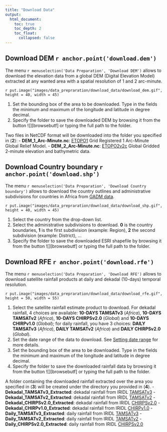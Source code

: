 ```yaml
---
title: "Download Data"
output:
  html_document:
    toc: true
    toc_depth: 2
    toc_float:
      collapsed: false
---
```


## Download DEM `r anchor.point('download.dem')`

The menu `r menuselection('Data Preparation', 'Download DEM')` allows to download the elevation data from a global DEM (Digital Elevation Model) extracted at any wanted area with a spatial resolution of 1 and 2 arc-minute.

`r put.image("images/data_prepraration/download_data/download_dem.gif", height = 40, width = 45)`

1. Set the bounding box of the area to be downloaded. Type in the fields the minimum and maximum of the longitude and latitude in degree decimal.
2. Specify the folder to save the downloaded DEM by browsing it from the button ![][browsebutf] or typing the full path to the folder.

Two files in NetCDF format will be downloaded into the folder you specified in (__2__):
- **DEM_1_Arc-Minute.nc**: [ETOPO1](http://iridl.ldeo.columbia.edu/SOURCES/.NOAA/.NGDC/.ETOPO1/) Grid Registered 1 Arc-Minute Global Relief Model.
- **DEM_2_Arc-Minute.nc**: [ETOPO2v2c](http://iridl.ldeo.columbia.edu/SOURCES/.NOAA/.NGDC/.ETOPO2v2/) Global Gridded 2-minute elevation and bathymetric data.


## Download Country boundary `r anchor.point('download.shp')`

The menu `r menuselection('Data Preparation', 'Download Country boundary')` allows to download the country outlines and administrative subdivisions for countries in Africa from [GADM data](https://gadm.org/index.html).

`r put.image("images/data_prepraration/download_data/download_shp.gif", height = 40, width = 45)`

1. Select the country from the drop-down list.
2. Select the administrative subdivisions to download. __0__ is the country boundaries, __1__ is the first subdivision (example: Region), __2__ the second subdivision (example: District), ...
3. Specify the folder to save the downloaded ESRI shapefile by browsing it from the button ![][browsebutf] or typing the full path to the folder.


## Download RFE `r anchor.point('download.rfe')`

The menu `r menuselection('Data Preparation', 'Download RFE')` allows to download satellite rainfall products at daily and dekadal (10-days) temporal resolution.

`r put.image("images/data_prepraration/download_data/download_rfe.gif", height = 50, width = 55)`

1. Select the satellite rainfall estimate product to download. For dekadal rainfall, 4 choices are available: __10-DAYS TAMSATv3__ (*Africa*), __10-DAYS TAMSATv2__ (*Africa*), __10-DAYS CHIRPSv2.0__ (*Global*) and __10-DAYS CHIRPv1.0__ (*Global*); for daily rainfall, you have 3 choices: __DAILY TAMSATv3__ (*Africa*), __DAILY TAMSATv2__ (*Africa*) and __DAILY CHIRPSv2.0__ (*Global*).
2. Set the date range of the data to download. See [Setting date range](cdt_data_input.html#cdt.date.range) for more details.
3. Set the bounding box of the area to be downloaded. Type in the fields the minimum and maximum of the longitude and latitude in degree decimal.
4. Specify the folder to save the downloaded rainfall data by browsing it from the button ![][browsebutf] or typing the full path to the folder.

A folder containing the downloaded rainfall extracted over the area you specified in (__3__) will be created under the directory you provided in (__4__).
- **Dekadal_TAMSATv3_Extracted**: dekadal rainfall from IRIDL [TAMSATv3](http://iridl.ldeo.columbia.edu/SOURCES/.Reading/.Meteorology/.TAMSAT/.TARCAT/.v3p0/)
- **Dekadal_TAMSATv2_Extracted**: dekadal rainfall from IRIDL [TAMSATv2](http://iridl.ldeo.columbia.edu/SOURCES/.Reading/.Meteorology/.TAMSAT/.TARCAT/.v2p0/)
- **Dekadal_CHIRPSv2.0_Extracted**: dekadal rainfall from IRIDL [CHIRPSv2.0](http://iridl.ldeo.columbia.edu/SOURCES/.UCSB/.CHIRPS/.v2p0/)
- **Dekadal_CHIRPv1.0_Extracted**: dekadal rainfall from IRIDL [CHIRPv1.0](http://iridl.ldeo.columbia.edu/SOURCES/.UCSB/.CHIRP/.v1p0/)
- **Daily_TAMSATv3_Extracted**: daily rainfall from IRIDL [TAMSATv3](http://iridl.ldeo.columbia.edu/SOURCES/.Reading/.Meteorology/.TAMSAT/.TARCAT/.v3p0/)
- **Daily_TAMSATv2_Extracted**: daily rainfall from IRIDL [TAMSATv2](http://iridl.ldeo.columbia.edu/SOURCES/.Reading/.Meteorology/.TAMSAT/.TARCAT/.v2p0/)
- **Daily_CHIRPSv2.0_Extracted**: daily rainfall from IRIDL [CHIRPSv2.0](http://iridl.ldeo.columbia.edu/SOURCES/.UCSB/.CHIRPS/.v2p0/.daily-improved/)

